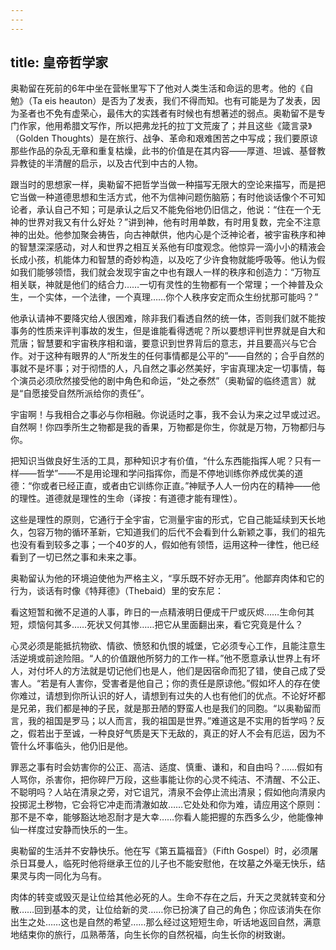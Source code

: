 ```yaml
---
---
---
```

title: 皇帝哲学家
---




奥勒留在死前的6年中坐在营帐里写下了他对人类生活和命运的思考。他的《自勉》（Ta eis heauton）是否为了发表，我们不得而知。也有可能是为了发表，因为圣者也不免有虚荣心，最伟大的实践者有时候也有想著述的弱点。奥勒留不是专门作家，他用希腊文写作，所以把弗龙托的拉丁文荒废了；并且这些《箴言录》（Golden Thoughts）是在旅行、战争、革命和艰难困苦之中写成；我们要原谅那些作品的杂乱无章和重复枯燥，此书的价值是在其内容——厚道、坦诚、基督教异教徒的半清醒的启示，以及古代到中古的人物。

跟当时的思想家一样，奥勒留不把哲学当做一种描写无限大的空论来描写，而是把它当做一种道德思想和生活方式，他不为信神问题伤脑筋；有时他谈话像个不可知论者，承认自己不知；可是承认之后又不能免俗地仍旧信之，他说：“住在一个无神的世界对我又有什么好处？”讲到神，他有时用单数，有时用复数，完全不注意神的出处。他参加聚会祷告，向古神献供，他内心是个泛神论者，被宇宙秩序和神的智慧深深感动，对人和世界之相互关系他有印度观念。他惊异一滴小小的精液会长成小孩，机能体力和智慧的奇妙构造，以及吃了少许食物就能呼吸等。他认为假如我们能够领悟，我们就会发现宇宙之中也有跟人一样的秩序和创造力：“万物互相关联，神就是他们的结合力……一切有灵性的生物都有一个常理；一个神普及众生，一个实体，一个法律，一个真理……你个人秩序安定而众生纷扰那可能吗？”

他承认请神不要降灾给人很困难，除非我们看透自然的统一体，否则我们就不能按事务的性质来评判事故的发生，但是谁能看得透呢？所以要想评判世界就是自大和荒唐；智慧要和宇宙秩序相和谐，要意识到世界背后的意志，并且要高兴与它合作。对于这种有眼界的人“所发生的任何事情都是公平的”——自然的；合乎自然的事就不是坏事；对于彻悟的人，凡自然之事必然美好，宇宙真理决定一切事情，每个演员必须欣然接受他的剧中角色和命运，“处之泰然”（奥勒留的临终遗言）就是“自愿接受自然所派给你的责任”。

宇宙啊！与我相合之事必与你相融。你说适时之事，我不会认为来之过早或过迟。自然啊！你四季所生之物都是我的香果，万物都是你生，你就是万物，万物都归与你。



把知识当做良好生活的工具，那种知识才有价值，“什么东西能指挥人呢？只有一样——哲学”——不是用论理和学问指挥你，而是不停地训练你养成优美的道德：“你或者已经正直，或者由它训练你正直。”神赋予人人一份内在的精神——他的理性。道德就是理性的生命（译按：有道德才能有理性）。

这些是理性的原则，它通行于全宇宙，它测量宇宙的形式，它自己能延续到天长地久，包容万物的循环革新，它知道我们的后代不会看到什么新颖之事，我们的祖先也没有看到较多之事；一个40岁的人，假如他有领悟，运用这种一律性，他已经看到了一切已然之事和未来之事。



奥勒留认为他的环境迫使他为严格主义，“享乐既不好亦无用”。他鄙弃肉体和它的行为，谈话有时像《特拜德》（Thebaid）里的安东尼：

看这短暂和微不足道的人事，昨日的一点精液明日便成干尸或灰烬……生命何其短，烦恼何其多……死状又何其惨……把它从里面翻出来，看它究竟是什么？



心灵必须是能抵抗物欲、情欲、愤怒和仇恨的城堡，它必须专心工作，且能注意生活逆境或前途险阻。“人的价值跟他所努力的工作一样。”他不愿意承认世界上有坏人，对付坏人的方法就是切记他们也是人，他们是因宿命而犯了错，使自己成了受害人。“若是有人害你，受害者是他自己；你的责任是原谅他。”假如坏人的存在使你难过，请想到你所认识的好人，请想到有过失的人也有他们的优点。不论好坏都是兄弟，我们都是神的子民，就是那丑陋的野蛮人也是我们的同胞。“以奥勒留而言，我的祖国是罗马；以人而言，我的祖国是世界。”难道这是不实用的哲学吗？反之，假若出于至诚，一种良好气质是天下无敌的，真正的好人不会有厄运，因为不管什么坏事临头，他仍旧是他。

罪恶之事有时会妨害你的公正、高洁、适度、慎重、谦和，和自由吗？……假如有人骂你，杀害你，把你碎尸万段，这些事能让你的心灵不纯洁、不清醒、不公正、不聪明吗？人站在清泉之旁，对它诅咒，清泉不会停止流出清泉；假如他向清泉内投掷泥土秽物，它会将它冲走而清澈如故……它处处和你为难，请应用这个原则：那不是不幸，能够豁达地忍耐才是大幸……你看人能把握的东西多么少，他能像神仙一样度过安静而快乐的一生。



奥勒留的生活并不安静快乐。他在写《第五篇福音》（Fifth Gospel）时，必须屠杀日耳曼人，临死时他将继承王位的儿子也不能安慰他，在坟墓之外毫无快乐，结果灵与肉一同化为乌有。

肉体的转变或毁灭是让位给其他必死的人。生命不存在之后，升天之灵就转变和分散……回到基本的灵，让位给新的灵……你已扮演了自己的角色；你应该消失在你出生之处……这也是自然的希望……那么经过这短短生命，听话地返回自然，满意地结束你的旅行，瓜熟蒂落，向生长你的自然祝福，向生长你的树致谢。